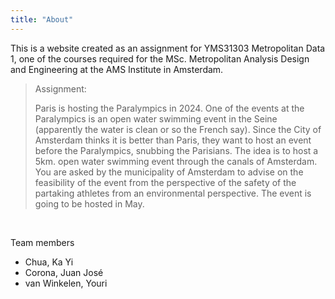 ```yaml
---
title: "About"
---
```


This is a website created as an assignment for YMS31303 Metropolitan Data 1, one of the courses required for the MSc. Metropolitan Analysis Design and Engineering at the AMS Institute in Amsterdam.

> Assignment:
>
> Paris is hosting the Paralympics in 2024. One of the events at the Paralympics is an open water swimming event in the Seine (apparently the water is clean or so the French say). Since the City of Amsterdam thinks it is better than Paris, they want to host an event before the Paralympics, snubbing the Parisians. The idea is to host a 5km. open water swimming event through the canals of Amsterdam. You are asked by the municipality of Amsterdam to advise on the feasibility of the event from the perspective of the safety of the partaking athletes from an environmental perspective. The event is going to be hosted in May. 

<br>

Team members

* Chua, Ka Yi
* Corona, Juan José
* van Winkelen, Youri